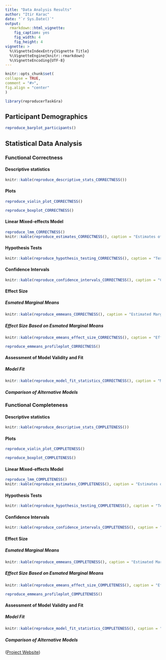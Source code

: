 ```yaml
---
title: "Data Analysis Results"
author: "Itir Karac"
date: "`r Sys.Date()`"
output:
  rmarkdown::html_vignette:
    fig_caption: yes
    fig_width: 4
    fig_height: 4
vignette: >
  %\VignetteIndexEntry{Vignette Title}
  %\VignetteEngine{knitr::rmarkdown}
  %\VignetteEncoding{UTF-8}
---
```

  
```r
knitr::opts_chunk$set(
collapse = TRUE,
comment = "#>",
fig.align = "center"
)
```

```r
library(reproducerTaskGra)
```

## Participant Demographics

```r
reproduce_barplot_participants()
```

## Statistical Data Analysis

### Functional Correctness

#### Descriptive statistics

```r
knitr::kable(reproduce_descriptive_stats_CORRECTNESS())
```

#### Plots
```r
reproduce_violin_plot_CORRECTNESS()
```

```r
reproduce_boxplot_CORRECTNESS()
```

#### Linear Mixed-effects Model
```r
reproduce_lmm_CORRECTNESS()
knitr::kable(reproduce_estimates_CORRECTNESS(), caption = "Estimates of fixed effects for CORRECTNESS")
```

####  Hypothesis Tests
```r
knitr::kable(reproduce_hypothesis_testing_CORRECTNESS(), caption = "Tests of fixed effects for CORRECTNESS")
```

####  Confidence Intervals
```r
knitr::kable(reproduce_confidence_intervals_CORRECTNESS(), caption = "Confidence intervals for estimates of fixed effects for CORRECTNESS")
```

####  Effect Size

#####  Esmated Marginal Means
```r
knitr::kable(reproduce_emmeans_CORRECTNESS(), caption = "Estimated Marginal Means for CORRECTNESS")
```


#####  Effect Size Based on Esmated Marginal Means
```r
knitr::kable(reproduce_emeans_effect_size_CORRECTNESS(), caption = "Effect Size Based on Estimated Marginal Means")
```
```r
reproduce_emmeans_profileplot_CORRECTNESS()
```

#### Assessment of Model Validity and Fit

##### Model Fit
```r
knitr::kable(reproduce_model_fit_statistics_CORRECTNESS(), caption = "Model fit statistics for CORRECTNESS")
```

##### Comparison of Alternative Models

### Functional Completeness

#### Descriptive statistics

```r
knitr::kable(reproduce_descriptive_stats_COMPLETENESS())
```

#### Plots
```r
reproduce_violin_plot_COMPLETENESS()
```

```r
reproduce_boxplot_COMPLETENESS()
```

#### Linear Mixed-effects Model
```r
reproduce_lmm_COMPLETENESS()
knitr::kable(reproduce_estimates_COMPLETENESS(), caption = "Estimates of fixed effects for COMPLETENESS")
```

####  Hypothesis Tests
```r
knitr::kable(reproduce_hypothesis_testing_COMPLETENESS(), caption = "Tests of fixed effects for COMPLETENESS")
```

####  Confidence Intervals
```r
knitr::kable(reproduce_confidence_intervals_COMPLETENESS(), caption = "Confidence intervals for estimates of fixed effects for COMPLETENESS")
```

####  Effect Size
#####  Esmated Marginal Means
```r
knitr::kable(reproduce_emmeans_COMPLETENESS(), caption = "Estimated Marginal Means for COMPLETENESS")
```

#####  Effect Size Based on Esmated Marginal Means
```r
knitr::kable(reproduce_emeans_effect_size_COMPLETENESS(), caption = "Effect Size Based on Estimated Marginal Means")
```

```r
reproduce_emmeans_profileplot_COMPLETENESS()
```

#### Assessment of Model Validity and Fit

##### Model Fit
```r
knitr::kable(reproduce_model_fit_statistics_COMPLETENESS(), caption = "Model fit statistics for COMPLETENESS")
```

##### Comparison of Alternative Models

([Project Website](http://eatdd.oulu.fi))
